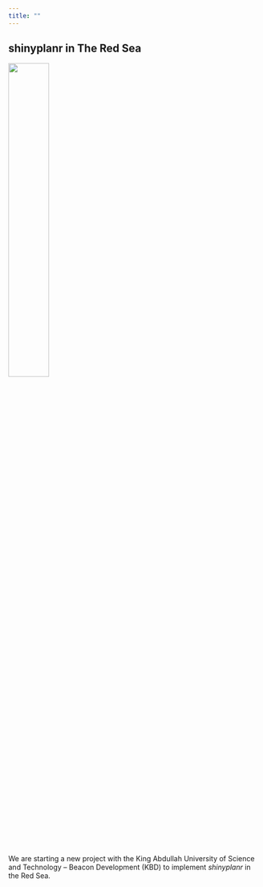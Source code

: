 ```yaml
---
title: ""
---
```


## shinyplanr in The Red Sea

![](images/){.float-right .lightbox width=40%}

We are starting a new project with the King Abdullah University of Science and Technology – Beacon Development (KBD) to implement _shinyplanr_ in the Red Sea. 
